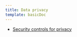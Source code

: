 ```yaml
---
title: Data privacy
template: basicDoc
---
```


* [Security controls for privacy](/docs/security/new-relic-security/data-privacy/security-controls-privacy)

